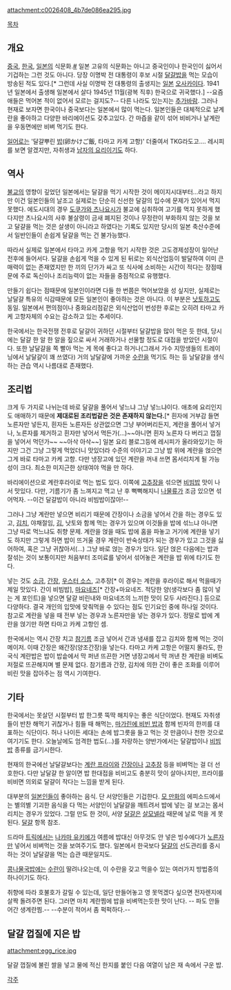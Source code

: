 attachment:c0026408_4b7de086ea295.jpg

[[목차]]
== 개요 ==
[[중국]], [[한국]], [[일본]]의 식문화.[http://ghestalt.egloos.com/3662504 #] 일본 고유의 식문화는 아니고 중국인이나 한국인이 싫어서 기겁하는 그런 것도 아니다. 당장 이명박 전 대통령이 후보 시절 [[달걀]]밥을 먹는 모습이 방송된 적도 있다.[* 그런데 사실 이명박 전 대통령의 출생지는 [[일본]] [[오사카]]이다. 1941년 일본에서 출생해 일본에서 살다 1945년 11월(광복 직후) 한국으로 귀국했다.] --요즘 애들은 먹어본 적이 없어서 모르는 걸지도?-- 다른 나라도 있는지는 [[추가바람]]. 그러나 현재로 보자면 한국이나 중국보다는 일본에서 많이 먹는다. 일본인들은 대체적으로 날계란을 좋아하고 다양한 바리에이션도 갖추고있다. 간 마즙을 같이 섞어 비비거나 날계란을 우동면에만 비벼 먹기도 한다.

[[일어]]로는 '달걀뿌린 [[밥]](卵かけご飯, 타마고 카게 고항)' 더줄여서 TKG라도고.... 레시피를 보면 알겠지만, 자취생과 [[남자의 요리]]이기도 하다.

== 역사 ==
[[불교]]의 영향이 깊었던 일본에서는 달걀을 먹기 시작한 것이 메이지시대부터...라고 하지만 이건 일본인들의 날조고 실제로는 단순히 신선한 달걀의 입수에 문제가 있어서 먹지 못했다. 에도시대의 경우 [[도쿠가와 츠나요시]]가 불교에 심취하여 고기를 먹지 못하게 했다지만 츠나요시의 사후 불살령이 금새 폐지된 것이나 무정란이 부화하지 않는 것을 보고 달걀을 먹는 것은 살생이 아니라고 하였다는 기록도 있지만 당시의 일본 축산수준에서 일반인들이 손쉽게 달걀을 먹는 건 불가능했다.

따라서 실제로 일본에서 타마고 카게 고항을 먹기 시작한 것은 고도경제성장이 일어난 전후에 들어서다. 달걀을 손쉽게 먹을 수 있게 된 뒤로는 외식산업등이 발달하여 이미 큰 매력이 없는 존재였지만 한 끼의 단가가 싸고 또 식사에 소비하는 시간이 적다는 장점때문에 주로 독신이나 조리능력이 없는 자들을 중점적으로 유행했다.

만들기 쉽다는 점때문에 일본인이라면 다들 한 번쯤은 먹어보았을 성 싶지만, 실제로는 날달걀 특유의 식감때문에 모든 일본인이 좋아하는 것은 아니다. 이 부분은 [[낫토]]하고도 동일. 일본에서 편의점이나 중화요리점같은 외식산업이 번성한 후로는 오히려 타마고 카케 고항자체의 수요는 감소하고 있는 추세이다.

한국에서는 한국전쟁 전후로 달걀이 귀하던 시절부터 달걀밥을 많이 먹은 듯 한데, 당시에는 달걀 한 알 한 알을 짚으로 싸서 거래하거나 선물할 정도로 대접을 받았던 시절이다. 또한 날달걀을 쪽 빨아 먹는 게 목에 좋다고 하거나(그래서 가수 지망생들의 트레이닝에서 날달걀이 꽤 쓰였다) 거의 날달걀에 가까운 [[수란]]을 먹기도 하는 등 날달걀을 생식하는 관습 역시 나름대로 존재했다.

== 조리법 ==
크게 두 가지로 나뉘는데 바로 달걀을 풀어서 넣느냐 그냥 넣느냐이다. 애초에 요리인지도 애매하기 때문에 '''제대로된 조리법같은 것은 존재하지 않는다.'''[* 흰자에 거부감 들면 노른자만 넣든지, 흰자든 노른자든 상관없으면 그냥 부어버리든지, 계란을 풀어서 넣거나, 노른자를 제거하고 흰자만 넣어서 먹든가(...)~~아니면 흰자 노른자 다 버리고 껍질을 넣어서 먹던가~~ ~~아삭 아삭~~] 일본 요리 블로그등에 레시피가 올라와있기는 하지만 그건 그냥 그렇게 먹었더니 맛있더라 수준의 이야기고 그냥 밥 위에 계란을 얹으면 그게 바로 타마고 카케 고항. 다만 냉장고에 있던 계란을 꺼내 쓰면 몸서리치게 될 가능성이 크다. 최소한 미지근한 상태여야 먹을 만 하다.

바리에이션으로 계란후라이로 먹는 법도 있다. 이쪽에 [[고추장]]을 섞으면 [[비빔밥]] 맛이 나서 맛있다. 다만, 기름기가 좀 느껴지고 먹고 난 후 뻑뻑해지니 [[나물]]류가 조금 있으면 섞어먹자. --이건 달걀밥이 아니라 비빔밥이잖아!--

그러나 그냥 계란만 넣으면 비리기 때문에 간장이나 소금을 넣어서 간을 하는 경우도 있고, [[김치]], 야채절임, [[김]], 낫토와 함께 먹는 경우가 있으며 이것들을 밥에 섞느냐 아니면 그냥 따로 먹느냐도 취향 문제. 계란을 얹을 때도 밥에 홈을 파놓고 거기에 계랸을 넣기도 하지만 그렇게 하면 밥이 뜨거울 경우 계란이 반숙상태가 되는 경우가 있고 그것을 싫어하여, 혹은 그냥 귀찮아서(...) 그냥 바로 얹는 경우가 있다. 일단 얹은 다음에는 밥과 잘섞는 것이 보통이지만 처음부터 조미료를 넣어서 섞어놓은 계란을 밥 위에 타기도 한다.

넣는 것도 [[소금]], [[간장]], [[우스터 소스]], 고추장[* 이 경우는 계란을 후라이로 해서 먹을때가 제일 맛있다. 간이 비빔밥], [[마요네즈]][* 간장+마요네즈. 적당한 양(생각보다 좀 많이 넣는 게 포인트)을 넣으면 달걀 비린내와 마요네즈의 느끼한 맛이 모두 사라진다.] 등으로 다양하다. 결국 개인의 입맛에 맞춰먹을 수 있다는 점도 인기요인 중에 하나일 것이다. 참고로 계란을 넣을 때 전부 넣는 경우과 노른자만을 넣는 경우가 있다. 정말로 밥에 계란을 얹기만 하면 타마고 카케 고항인 셈.

한국에서는 역시 간장 치고 [[참기름]] 조금 넣어서 간과 냄새를 잡고 김치와 함께 먹는 것이 메이저. 이때 간장은 왜간장(양조간장)을 넣는다. 타마고 카케 고항은 어떨지 몰라도, 한국식 계란밥은 밥이 밥솥에서 막 퍼낸 뜨끈한 거면 냉장고에서 막 꺼낸 찬 계란을 비벼도 저절로 뜨끈해지며 별 문제 없다. 참기름과 간장, 김치에 의한 간이 좋은 조화를 이루어 비린 맛을 잡아주는 점 역시 기여한다.

== 기타 ==
한국에서는 못살던 시절부터 밥 한그릇 뚝딱 해치우는 좋은 식단이었다. 현재도 자취생들이 반찬 해먹기 귀찮거나 힘들 때 해먹는, [[버터 비빔밥|마가린에 비빈 밥]]과 함께 빈자의 한끼를 대표하는 식단이다.
허나 나이든 세대는 손에 밥그릇을 들고 먹는 것 만큼이나 천한 것으로 여기기도 한다. 오늘날에도 엄격한 법도(...)를 자랑하는 양반가에서는 달걀밥이나 [[비빔밥]] 종류를 금기시한다.

현재의 한국에선 날달걀보다는 [[계란 프라이]]와 [[간장]]이나 [[고추장]] 등을 비벼먹는 걸 더 선호한다. 다만 날달걀 한 알이면 밥 한대접을 비비고도 충분히 맛이 살아나지만, 프라이를 비비면 의외로 달걀이 작다는 느낌을 받게 된다.

대부분의 [[일본인]]들이 좋아하는 음식. 단 서양인들은 기겁한다. [[호텔 퀸시|모 만화]]의 에피소드에서는 별의별 기괴한 음식을 다 먹는 서양인이 날달걀을 깨트려서 밥에 넣는 걸 보고는 몸서리치는 경우가 있었다. 그럴 만도 한 것이, 서양 [[달걀]]은 [[살모넬라]] 때문에 날로 먹을 게 못 된다. [[달걀]] 항목 참조.

드라마 [[트릭]]에서는 [[나카마 유키에]]가 여름에 밥대신 아무것도 안 넣은 빙수에다가 [[노른자]]만 넣어서 비벼먹는 것을 보여주기도 했다. 일본에서 한국보다 [[달걀]]의 선도관리를 중시하는 것이 날달걀을 먹는 습관 때문일지도.

[[콩나물국밥]]에는 [[수란]]이 딸려나오는데, 이 수란을 갖고 먹을수 있는 여러가지 방법중의 하나이기도 하다.

취향에 따라 호불호가 갈릴 수 있는데, 일단 만들어놓고 영 못먹겠다 싶으면 전자렌지에 살짝 돌려주면 된다. 그러면 마치 계란찜에 밥을 비벼먹는듯한 맛이 난다. -- 파도 안들어간 생계란찜.-- --수분이 적어서 좀 퍽퍽하다.--

== 달걀 껍질에 지은 밥 ==
attachment:egg_rice.jpg

달걀 껍질에 불린 쌀을 넣고 물에 적신 한지를 붙인 다음 여열이 남은 재 속에서 구운 밥.

[[각주]]
